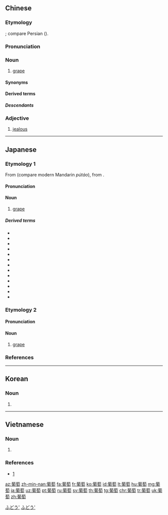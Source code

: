 ==Chinese==
{{zh-forms|alt=蒲陶,蒲萄,葡桃,蒲桃}}
{{wikipedia|lang=zh}}

===Etymology===
{{bor|zh|xbc|*bādāwa||wine}} {{defdate|130 BCE}}; compare Persian {{m|fa|باده|tr=bâde||wine}} ({{zh-ref|Schuessler, 2007}}).

===Pronunciation===
{{zh-pron
|m=pútáo,tl=y,er=y
|m-s=pu2tao2
|c=pou4 tou4
|g=pu2 tau2
|h=pfs=phù-thò
|j=pu1 tau1
|md=può-dò̤/buò-dò̤/bù-dò̤
|mn=xm,qz,lk,sx,km,hc,tc:phû-tô/zz,tp,tn,kh,mg:phô-tô/zz:phô͘-tô/yl:pô-tô/tn:phôe-tô/tc:pû-tô/twr:pô͘-tô
|mn-t=pu5 to5
|w=3bu dau,5beq dau
|x=bu2 dau
|mc=y
|oc=y
|cat=n,c:a
}}

===Noun===
{{zh-noun}}

# [[grape]] {{zh-mw|m:顆|m:串|粒|mn:捾}}

====Synonyms====
{{zh-dial}}

====Derived terms====
{{zh-der|葡萄彈|葡萄乾|葡萄酒|葡萄科|葡萄球菌|葡萄目|葡萄石|葡萄屬|葡萄藤|葡萄牙|葡萄柚|葡萄園|葡萄汁|山葡萄|蛇葡萄|酸葡萄|海葡萄|紅葡萄藤|葡萄深碧|葡萄灰|葡萄炸彈|葡萄牙共和國|葡萄糖|葡萄紫|葡萄綠|葡萄胎|葡萄葉銀蓮花|酸葡萄心理}}

=====Descendants=====
{{CJKV||ぶどう|포도|bồ đào}}

===Adjective===
{{zh-adj}}

# {{lb|zh|Cantonese|slang|from {{zh-l|*吃不到的葡萄是酸的}}}} [[jealous]]

{{zh-cat|Fruits|Grapevines}}

----

==Japanese==
{{wikipedia|lang=ja}}

===Etymology 1===
{{ja-kanjitab|ぶ|どう|yomi=o}}
From {{etyl|ltc|ja}} {{zh-l|葡萄|tr=buo-dâu}} (compare modern Mandarin ''pútáo''), from {{etyl|xbc|ja}} {{m|xbc|*bādāwa||wine}}.

====Pronunciation====
{{ja-pron|yomi=goon|ぶどう|acc=0|acc_ref=DJR}}

====Noun====
{{ja-noun|ぶどう|ブドウ|hhira=ぶだう}}

# [[grape]]

=====Derived terms=====
{{der-top}}
* {{ja-r|焦性葡萄酸|しょうせいぶどうさん|gloss=[[pyruvic acid]]}}
* {{ja-r|葡萄色|ぶどういろ|gloss=[[grape]] {{gloss|colour}}}}
* {{ja-r|葡萄園|ぶどうえん|gloss=[[vineyard]]}}
* {{ja-r|葡萄球菌|ぶどうきゅうきん|gloss=[[staphylococcus]]}}
* {{ja-r|葡萄栽培|ぶどうさいばい|gloss=[[viticulture]]}}
* {{ja-r|葡萄酒|ぶどうしゅ|gloss=[[wine]]}}
* {{ja-r|葡萄石|ぶどうせき|gloss=[[prehnite]]}}
* {{ja-r|葡萄畑|ぶどうばたけ|gloss=[[vineyard]]}}
* {{ja-r|葡萄弾|ぶどうだん|gloss=[[grapeshot]]}}
* {{ja-r|葡萄糖|ぶどうとう|gloss=[[glucose]]}}
* {{ja-r|葡萄膜|ぶどうまく|gloss=[[uvea]]}}
* {{ja-r|干し葡萄|ほしぶどう|gloss=[[raisin]]}}
* {{ja-r|山葡萄|やまぶどう|gloss=[[crimson glory vine]]}}
{{der-bottom}}

===Etymology 2===
{{ja-kanjitab|yomi=irr|sort=えび}}

====Pronunciation====
{{ja-pron|yomi=irr|えび}}

====Noun====
{{ja-noun|えび}}

# {{lb|ja|obsolete|sort=えび}} [[grape]]

===References===
<references/>

[[Category:ja:Fruits|ふどう']]
[[Category:ja:Grapevines|ふどう']]

----

==Korean==
{{ko-hanjatab|葡|萄}}

===Noun===
{{ko-noun|rv=podo|hangeul=포도}}

# {{hanja form of|포도|grape}}

----

==Vietnamese==
{{vi-hantutab}}

===Noun===
{{vi-hantu|pos=noun}}

# {{han tu form of|bồ đào|grape}}

===References===
* [http://vdict.com/%E8%91%A1%E8%90%84,8,0,0.html]

[[az:葡萄]]
[[zh-min-nan:葡萄]]
[[fa:葡萄]]
[[fr:葡萄]]
[[ko:葡萄]]
[[id:葡萄]]
[[lt:葡萄]]
[[hu:葡萄]]
[[mg:葡萄]]
[[ja:葡萄]]
[[uz:葡萄]]
[[pt:葡萄]]
[[ru:葡萄]]
[[sv:葡萄]]
[[th:葡萄]]
[[tg:葡萄]]
[[chr:葡萄]]
[[tr:葡萄]]
[[uk:葡萄]]
[[zh:葡萄]]
